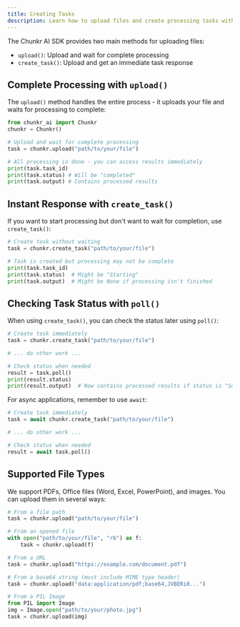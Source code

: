 ```yaml
---
title: Creating Tasks
description: Learn how to upload files and create processing tasks with Chunkr AI
---
```


The Chunkr AI SDK provides two main methods for uploading files:
- `upload()`: Upload and wait for complete processing
- `create_task()`: Upload and get an immediate task response

## Complete Processing with `upload()`

The `upload()` method handles the entire process - it uploads your file and waits for processing to complete:

<CodeGroup> 

```python Python
from chunkr_ai import Chunkr
chunkr = Chunkr()

# Upload and wait for complete processing
task = chunkr.upload("path/to/your/file")

# All processing is done - you can access results immediately
print(task.task_id)
print(task.status) # Will be "completed"
print(task.output) # Contains processed results
```

</CodeGroup>

## Instant Response with `create_task()`

If you want to start processing but don't want to wait for completion, use `create_task()`:

<CodeGroup> 

```python Python
# Create task without waiting
task = chunkr.create_task("path/to/your/file")

# Task is created but processing may not be complete
print(task.task_id)
print(task.status)  # Might be "Starting"
print(task.output)  # Might be None if processing isn't finished
```

</CodeGroup>

## Checking Task Status with `poll()`

When using `create_task()`, you can check the status later using `poll()`:

<CodeGroup> 

```python Python
# Create task immediately
task = chunkr.create_task("path/to/your/file")

# ... do other work ...

# Check status when needed
result = task.poll()
print(result.status)
print(result.output)  # Now contains processed results if status is "Succeeded"
```

</CodeGroup>

For async applications, remember to use `await`:

<CodeGroup> 

```python Python
# Create task immediately
task = await chunkr.create_task("path/to/your/file")

# ... do other work ...

# Check status when needed
result = await task.poll()
```

</CodeGroup>

## Supported File Types

We support PDFs, Office files (Word, Excel, PowerPoint), and images. You can upload them in several ways:

<CodeGroup> 

```python Python
# From a file path
task = chunkr.upload("path/to/your/file")

# From an opened file
with open("path/to/your/file", "rb") as f:
    task = chunkr.upload(f)

# From a URL
task = chunkr.upload("https://example.com/document.pdf")

# From a base64 string (must include MIME type header)
task = chunkr.upload("data:application/pdf;base64,JVBERi0...")

# From a PIL Image
from PIL import Image
img = Image.open("path/to/your/photo.jpg")
task = chunkr.upload(img)
```
</CodeGroup>